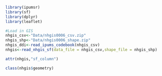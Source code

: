 ```{r}

library(ipumsr)
library(sf)
library(dplyr)
library(leaflet)

#Load in GIS
nhgis_csv<-"Data/nhgis0006_csv.zip"
nhgis_shp<-"Data/nhgis0006_shape.zip"
nhgis_ddi<-read_ipums_codebook(nhgis_csv)
nhgis<-read_nhgis_sf(data_file = nhgis_csv,shape_file = nhgis_shp)
```



```{r}
attr(nhgis,"sf_column")

class(nhgis$geometry)




```

